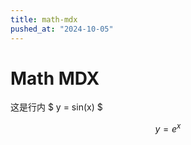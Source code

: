 ---
title: math-mdx
pushed_at: "2024-10-05"
---

# Math MDX

这是行内 $ y = sin(x) $

$$
y = e^x
$$